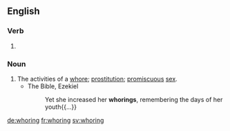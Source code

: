 
==English==

===Verb===
{{head|en}}

# {{present participle of|whore|lang=en}}

===Noun===
{{en-noun}}

# The activities of a [[whore]]; [[prostitution]]; [[promiscuous]] [[sex]].
#* The Bible, Ezekiel
#*: Yet she increased her '''whorings''', remembering the days of her youth{{...}}

[[de:whoring]]
[[fr:whoring]]
[[sv:whoring]]